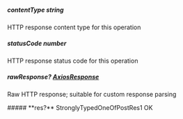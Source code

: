 
##### **contentType** string
HTTP response content type for this operation

##### **statusCode** number
HTTP response status code for this operation

##### **rawResponse?** [AxiosResponse](https://axios-http.com/docs/res_schema)
Raw HTTP response; suitable for custom response parsing

<Collapsible>
    ##### **res?** StronglyTypedOneOfPostRes1
    OK
    <Collapsible.Break/>
    <StronglyTypedOneOfPostRes1/>
</Collapsible>

